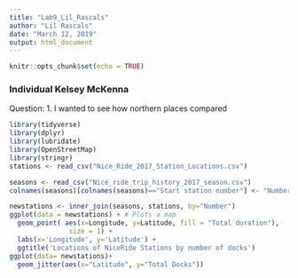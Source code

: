 ```yaml
---
title: "Lab9_Lil_Rascals"
author: "Lil Rascals"
date: "March 12, 2019"
output: html_document
---
```


```r
knitr::opts_chunk$set(echo = TRUE)
```
### Individual Kelsey McKenna
Question: 
1. I wanted to see how northern places compared 
```r
library(tidyverse)
library(dplyr)
library(lubridate)
library(OpenStreetMap)
library(stringr)
stations <- read_csv("Nice_Ride_2017_Station_Locations.csv")

seasons <- read_csv("Nice_ride_trip_history_2017_season.csv")
colnames(seasons)[colnames(seasons)=="Start station number"] <- "Number"

newstations <- inner_join(seasons, stations, by="Number") 
ggplot(data = newstations) + # Plots a map 
  geom_point( aes(x=Longitude, y=Latitude, fill = "Total duration"), 
               size = 1) +
  labs(x='Longitude', y='Latitude') +
  ggtitle('Locations of NiceRide Stations by number of docks')
ggplot(data= newstations)+
  geom_jitter(aes(x="Latitude", y="Total Docks"))

```









